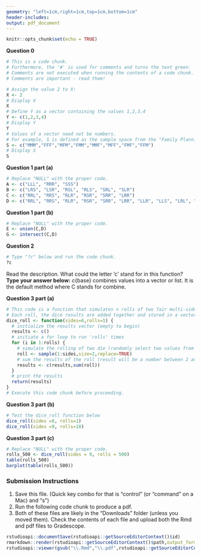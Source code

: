 ```yaml
---
geometry: "left=1cm,right=1cm,top=1cm,bottom=1cm"
header-includes:
output: pdf_document
---
```


```r
knitr::opts_chunk$set(echo = TRUE)
```

**Question 0**

```r
# This is a code chunk.
# Furthermore, the '#' is used for comments and turns the text green.
# Comments are not executed when running the contents of a code chunk.
# Comments are important - read them!

# Assign the value 2 to X:
X <- 2
# Display X
X
# Define Y as a vector containing the values 1,2,3,4
Y <- c(1,2,3,4)
# Display Y
Y
# Values of a vector need not be numbers.
# For example, S is defined as the sample space from the "Family Planning" in the lecture notes:
S <- c("MMM","FFF","MFM","FMM","MMF","MFF","FMF","FFM")
# Display S
S
```

**Question 1 part (a)**

```r
# Replace "NULL" with the proper code.
A <- c("LLL", "RRR", "SSS")
B <- c("LRS", "LSR", "RSL", "RLS", "SRL", "SLR")
C <- c("RRL", "RRS", "RLR", "RSR", "SRR", "LRR")
D <- c("RRL", "RRS", "RLR", "RSR", "SRR", "LRR", "LLR", "LLS", "LRL", "LSL", "RLL", "SLL", "SSL", "SSR", "SRS", "SLS", "LSS", "RSS")

```

**Question 1 part (b)**

```r
# Replace "NULL" with the proper code.
E <- union(C,D)
G <- intersect(C,D)

```

**Question 2**

```r
# Type "?c" below and run the code chunk.
?c

```

Read the description. What could the letter 'c' stand for in this function?
**Type your answer below:**
c{base} combines values into a vector or list. It is the default method where C stands for combine.



**Question 3 part (a)**

```r
# This code is a function that simulates n rolls of two fair multi-sided dice.
# Each roll, the dice results are added together and stored in a vector called results.
dice_roll <- function(sides=6,rolls=1) {
  # initialize the results vector (empty to begin)
  results <- c()
  # initiate a for loop to run 'rolls' times
  for (i in 1:rolls) {
    # simulate the rolling of two die (randomly select two values from {1,2,3,..,'sides'})
    roll <- sample(1:sides,size=2,replace=TRUE)
    # sum the results of the roll (result will be a number between 2 and 2*sides) and put the total in the results vector
    results <- c(results,sum(roll))
  }
  # print the results
  return(results)
}
# Execute this code chunk before proceeding.
```

**Question 3 part (b)**

```r
# Test the dice_roll function below
dice_roll(sides =8, rolls=1)
dice_roll(sides =9, rolls=10)


```

**Question 3 part (c)**

```r
# Replace "NULL" with the proper code.
rolls_500 <- dice_roll(sides = 9, rolls = 500)
table(rolls_500)
barplot(table(rolls_500))

```


### Submission Instructions

1. Save this file. (Quick key combo for that is "control" (or "command" on a Mac) and "s")
2. Run the following code chunk to produce a pdf.
3. Both of these files are likely in the "Downloads" folder (unless you moved them). Check the contents of each file and upload both the Rmd and pdf files to Gradescope.

```r
rstudioapi::documentSave(rstudioapi::getSourceEditorContext()$id)
rmarkdown::render(rstudioapi::getSourceEditorContext()$path,output_format = "pdf_document")
rstudioapi::viewer(gsub("\\.Rmd","\\.pdf",rstudioapi::getSourceEditorContext()$path))
```

